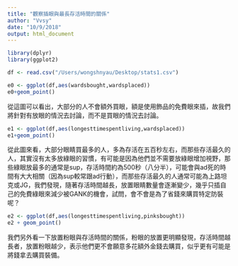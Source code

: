 ```yaml
---
title: "觀察插眼與最長存活時間的關係"
author: "Vvsy"
date: "10/9/2018"
output: html_document
---
```

```r
library(dplyr)
library(ggplot2)
```

```r
df <- read.csv("/Users/wongshnyau/Desktop/stats1.csv")
```


```r
e0 <- ggplot(df,aes(wardsbought,wardsplaced))
e0+geom_point()
```
從這圖可以看出，大部分的人不會額外買眼，額是使用飾品的免費眼來插，故我們將針對有放眼的情況去討論，而不是買眼的情況去討論。


```r
e1 <- ggplot(df,aes(longesttimespentliving,wardsplaced))
e1+geom_point()
```
從此圖來看，大部分眼睛買最多的人，多為存活在五百秒左右，而那些存活最久的人，其實沒有太多放綠眼的習慣，有可能是因為他們並不需要放綠眼增加視野，那些綠眼放最多的通常是sup，存活時間約為500秒（八分半），可能會與ad死的時間有大大相關（因為sup較常跟ad行動），而那些存活最久的人通常可能為上路坦克或JG，我們發現，隨著存活時間越長，放置眼睛數量會逐漸變少，幾乎只插自己的免費綠眼來減少被GANK的機會，試問，會不會是為了省錢來購買特定防裝呢？
```r
e2 <- ggplot(df,aes(longesttimespentliving,pinksbought))
e2 + geom_point()
```
我們另外看一下放置粉眼與存活時間的關係，粉眼的放置更明顯發現，存活時間越長者，放置粉眼越少，表示他們更不會願意多花額外金錢去購買，似乎更有可能是將錢拿去購買裝備。

